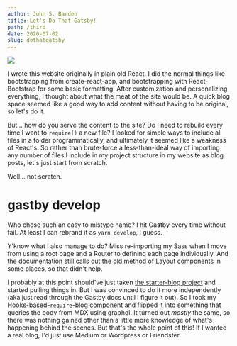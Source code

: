 ```yaml
---
author: John S. Barden
title: Let's Do That Gatsby!
path: /third
date: 2020-07-02
slug: dothatgatsby
---
```



<img src='https://media3.giphy.com/media/l2QDYW7wm9CsU7DHO/giphy.gif'/>

I wrote this website originally in plain old React.  I did the normal things like bootstrapping from create-react-app, and bootstrapping with React-Bootstrap for some basic formatting.  After customization and personalizing everything, I thought about what the meat of the site would be.  A quick blog space seemed like a good way to add content without having to be original, so let's do it.

But... how do you serve the content to the site?  Do I need to rebuild every time I want to `require()` a new file?  I looked for simple ways to include all files in a folder programmatically, and ultimately it seemed like a weakness of React's.  So rather than brute-force a less-than-ideal way of importing any number of files I include in my project structure in my website as blog posts, let's just start from scratch.

Well... not scratch.

# gastby develop

Who chose such an easy to mistype name?  I hit Ga**s**tby every time without fail.  At least I can rebrand it as `yarn develop`, I guess.

Y'know what I also manage to do?  Miss re-importing my Sass when I move from using a root page and a Router to defining each page individually.  And the documentation still calls out the old method of Layout components in some places, so that didn't help.

I probably at this point should've just taken [the starter-blog project](https://github.com/gatsbyjs/gatsby-starter-blog) and started pulling things in.  But I was convinced to do it more independently (aka just read through the Gastby docs until i figure it out).  So I took my [Hooks-based-`require`-blog component](https://github.com/JohnSBarden/personal-website/blob/0f6e4689a395888d12cc3c80b6ce60c256ce51aa/src/Components/Blog/Blog.jsx) and flipped it into something that queries the body from MDX using graphql.  It turned out *mostly* the same, so there was nothing gained other than a little more knowledge of what's happening behind the scenes.  But that's the whole point of this! If I wanted a real blog, I'd just use Medium or Wordpress or Friendster.